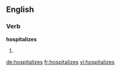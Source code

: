 ==English==

===Verb===
'''hospitalizes'''

# {{third-person singular of|hospitalize}}

[[de:hospitalizes]]
[[fr:hospitalizes]]
[[vi:hospitalizes]]